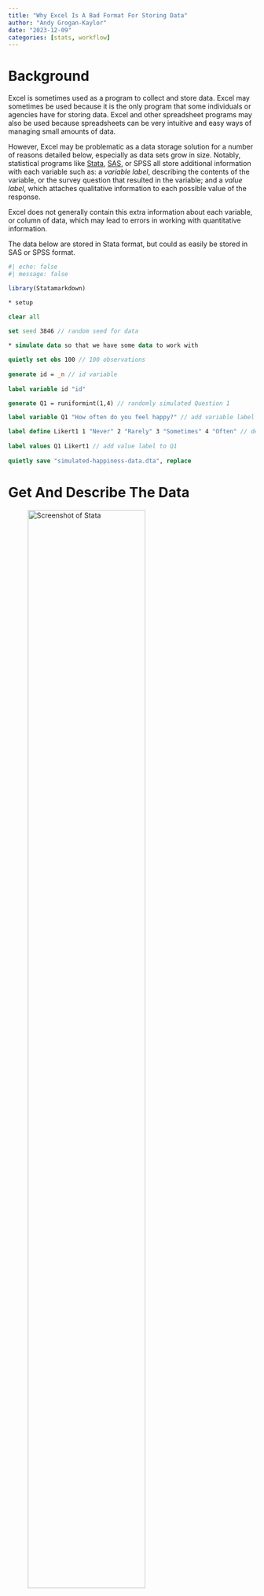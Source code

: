 ```yaml
---
title: "Why Excel Is A Bad Format For Storing Data"
author: "Andy Grogan-Kaylor"
date: "2023-12-09"
categories: [stats, workflow]
---
```


# Background

Excel is sometimes used as a program to collect and store data. Excel may sometimes be used because it is the only program that some individuals or agencies have for storing data. Excel and other spreadsheet programs may also be used because spreadsheets can be very intuitive and easy ways of managing small amounts of data. 

However, Excel may be problematic as a data storage solution for a number of reasons detailed below, especially as data sets grow in size. Notably, statistical programs like [Stata](https://www.stata.com/), [SAS](https://www.sas.com/en_us/home.html), or SPSS all store additional information with each variable such as: a *variable label*, describing the contents of the variable, or the survey question that resulted in the variable; and a *value label*, which attaches qualitative information to each possible value of the response. 

Excel does not generally contain this extra information about each variable, or column of data, which may lead to errors in working with quantitative information.

The data below are stored in Stata format, but could as easily be stored in SAS or SPSS format.

```r
#| echo: false
#| message: false

library(Statamarkdown)

```


```stata

* setup

clear all
	
set seed 3846 // random seed for data

* simulate data so that we have some data to work with

quietly set obs 100 // 100 observations
	
generate id = _n // id variable
	
label variable id "id"

generate Q1 = runiformint(1,4) // randomly simulated Question 1

label variable Q1 "How often do you feel happy?" // add variable label

label define Likert1 1 "Never" 2 "Rarely" 3 "Sometimes" 4 "Often" // define value label
	
label values Q1 Likert1 // add value label to Q1
	
quietly save "simulated-happiness-data.dta", replace

```

# Get And Describe The Data

![Screenshot of Stata](screenshot-Stata.png){ width=75% } 

```stata

use "simulated-happiness-data.dta", clear

describe

```

# Descriptive Statistics and Bar Graph

> Notice how the descriptive statistics and graph are informative in that they contain information on the *variable label* and *value label*. These help us to get an intuitive sense of the information in the data. We see this information when we list out the data as well.

## Descriptive Statistics

```stata

use "simulated-happiness-data.dta", clear

tabulate Q1

```

## Bar Graph

```stata

use "simulated-happiness-data.dta", clear

graph bar, over(Q1) title("How often do you feel happy?") scheme(michigan2) asyvars
	
graph export mybar1.png, width(1500) replace

```

![Bar Graph](mybar1.png){width=50%}

## List Out A Sample Of The Data

```stata

use "simulated-happiness-data.dta", clear

list in 1/10

```

# Now Use The Data In Excel Format

```stata

use "simulated-happiness-data.dta", clear

quietly export excel using "simulated-happiness-data.xls", ///
firstrow(variables) nolabel replace

```

We've saved this simulated data in Excel format.

![Screenshot of Excel](screenshot-Excel.png){ width=75% } 

We now import the Excel data file. We use the first row of data as variable names.

```stata

import excel "simulated-happiness-data.xls", sheet("Sheet1") firstrow clear

save "simulated-happiness-data-EXCEL.dta", replace

```

> We see right away--when we list some of the data--that the data are less informative. 

```stata

use "simulated-happiness-data-EXCEL.dta", clear

list in 1/10

```

> Adding this valuable information back into the data set may take a great deal of extra effort.
	
# Descriptive Statistics and Bar Graph

> Notice how the descriptive statistics and graph are much less informative. For example, it is now not immediately clear what `Q1` represents. 

> It is also not clear whether higher values of `Q1` represent higher levels of *happiness*, or higher levels of *unhappiness*, a crucially important substantive distinction. The information on variable label and value label will have to be added back into the data when preparing a report for dissemination.

## Descriptive Statistics

```stata

use "simulated-happiness-data-EXCEL.dta", clear

tabulate Q1

```

### Bar Graph

```stata

use "simulated-happiness-data-EXCEL.dta", clear

graph bar, over(Q1) title("How often do you feel happy?") scheme(michigan2) asyvars
	
graph export mybar2.png, width(1500) replace

```

![Bar Graph](mybar2.png){width=50%}

# A Few Final Issues

Notice how Excel doesn't enforce the idea of whether variables are *numeric*, or *string*, and so would allow storage of different types of information in the same column. Relatedly, *numeric* variables may be improperly stored as *strings*, often necessitating recoding before graphical or statistical procedures can be employed.

Secondly, Excel would allow some of your columns to have the same name, which might make data difficult to work with in other software.

| x           | y           | verylongvariablename | verylongvariablename |
| ----------- | ----------- |--------------------- | -------------------- |
| 100         | 1           | Smith                | 20                   |
| 200         | 2           | 30                   | NA                   |
| not applicable   | x      | yes                  | 60                   |














